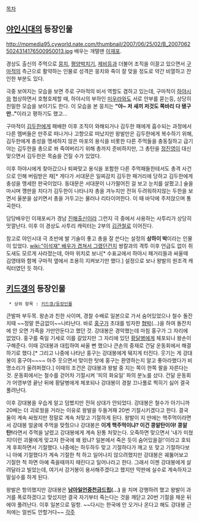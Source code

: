 [[목차]]

== [[야인시대]]의 등장인물 == 

http://mpmedia95.cyworld.nate.com/thumbnail/2007/06/25/02/B_20070625024314176500950013.jpg
배우는 개탤맨 [[이재포]].

경상도 출신의 주먹으로 [[뭉치]], [[평양박치기]], [[제비]]등과 더불어 조직을 이끌고 있으면서 [[구마적]]의 측근으로 활약하는 인물로 성격은 뭉치와 죽이 잘 맞을 정도로 약간 비열하고 잔인한 부분도 있다. 

극중 보여지는 모습을 보면 주로 구마적의 비서 역할도 겸하고 있는데, 구마적이 [[하야시]]와 협상하면서 호형호제할 때, 하야시의 부하인 [[미우라]]와도 서로 안부를 묻는등, 상당히 친밀한 모습을 보이기도 한다. 이 모습을 본 뭉치는 '''"야~ 저 새끼 저것도 쪽바리 다 됐구만.."'''이라고 평하기도 했고...

구마적이 [[김두한]]에게 패배한 이후 조직이 와해되거나 김두한 패에게 흡수되는 과정에서 다른 멤버들은 만주로 떠나거나 고향으로 떠났지만 왕발만은 김두한에게 복수하기 위해, 김두한에게 충성을 맹세하지 않은 마포의 용식을 비롯한 다른 주먹들을 충동질하고 급기야는 김두한을 총으로 쏴 죽여버리기 위해 총까지 준비하지만, 그 총탄을 [[정진영]]이 대신 맞으면서 김두한은 목숨을 건질 수가 있었다.

이후 하야시에게 찾아갔으나 퇴짜맞고 용식을 포함한 다른 주먹패들한테서도 총격 사건으로 인해 버림받은 채[* 게다가 서대문은 일찌감치 김두한 패거리에 당하고 김두한에게 충성을 맹세한 판국이었다. 동대문은 서대문이 나가떨어진 걸 보고 눈치를 살폈고.] 술을 마시며 깽판을 치다가 김두한이 나타나자 총을 겨누지만 전혀 두려워하지않는 두한을 보면서 울분을 삼키면서 총을 거두고는 물러나 리타이어한다. 이 때 바닥에 주저앉으며 통곡한다.

담당배우인 이재포씨가 경남 [[진해]]출신이라 그런지 극 중에서 사용하는 사투리가 상당히 맛깔난다. 이후 이 경상도 사투리 캐릭터는 2부의 [[김관철]]로 이어진다.

참고로 야인시대 극 초반에 발 기술이 좋고 총을 잘 쓴다는 설정의 '''상하이 박'''이라는 인물이 있었다. [[wiki:"이석재" 배우가 겹쳐서 그랬던건지]] 쌍칼과의 격투 이후 언급도 없이 쥐도새도 모르게 사라졌는데, 아마 위치로 보나[* 수표교에서 하야시 패거리들과 싸울때 김영태와 함께 구마적 옆에서 조용히 지켜보기만 했다.] 설정으로 보나 왕발의 원조격 캐릭터였던 듯 하다.
== [[키드갱]]의 등장인물 ==
  * 상위 항목 : [[키드갱/등장인물]]
큰발파 부두목. 왕손과 친한 사이며, 경찰 수배로 일본으로 가서 숨어있었으나 철수 돌잔치때 ~~정말 뜬금없이~~나타난다. 바로 [[홍구]]가 초대를 빙자한 [[협박]](...)을 하여 돌잔치에 안 오면 가족을 가만안둔다고 했던 것. 강대봉은 경악했는데 마침 홍구가 그 자리에 없었다. 홍구를 죽일 기세로 이를 갈았지만 그 자리에 있던 [[황달병]]에게 체포되나 왕손이 구해준다. 이때 강대봉과 대립하여 싸울 뻔 했으나 큰손의 중재로 건달 운동회에서 해결하기로 했다.[* 그리고 나중에 나타난 홍구는 강대봉에게 뒈지게 터진다. 웃기는 게 강대봉이 홍구야~~~~ 아주 웃으면서 맞이한 탓에 홍구는 환영하는지 알고 좋아라했다가 비명소리가 울려퍼졌다.] 이때의 조건은 강대봉과 왕발 중 지는 쪽이 한쪽 팔을 자른다는 것. 운동회에서는 철수를 걷어차 기절시켜 '피의 화요일' 파의 분노를 샀다. 건달 운동회가 어영부영 끝난 뒤에 황달병에게 체포되나 강대봉이 경찰 끄나풀로 찍히기 싫어 결국 풀려난다. 

이후 강대봉을 우습게 알고 덤볐지만 전혀 상대가 안되었다. 강대봉은 철수가 아기니까 20배는 더 괴로웠을 거라는 이유로 왕발을 두들겨패 20번 기절시키겠다고 한다. 결국 둘이 계속 싸웠지만 정말로 계속 처맞고 기절하게 된다. 왕발이 지 딴에는 핵주먹이라면서 강대봉 얼굴에 주먹을 맞췄으나 강대봉은 '''이게 핵주먹이냐? 이건 콩알탄이야! 콩알탄!'''라면서 주먹을 날렸고 강대봉에게 계속 된통 처맞는다. 오죽하면 맞으면서 '내가 미쳤지!이런 괴물에게 맞고자 한국에 왜 왔냐? 일본에서 죽은 듯이 숨어있을걸!'이라고 호되게 후회하면서 기절했다. 나중에는 하두하두 맞고 기절하다가 깨고 또 맞고 기절하다보니 아예 기절했다가 계속 기절한 척 하고 일어나지 않으려했지만 강대봉은 궤뚫어보고 기절한 척 하면 아예 죽을때까지 때린다고 일어나라고 한다. 그래서 이젠  강대봉에게 살려달라고 빌었는데, 여기서 강거봉이 용서해주겠다고 했지만 막판에 실수로 계속하자고 말실수를 하게 된다. 

왕발은 항의했지만 강대봉은 '''[[남아일언중천금]]드립(...)''' 을 치며 강행하려 했고 왕발이 과거를 폭로하겠다고 맞섰지만 결국 자기부터 죽는다는 것을 깨닫고 20번 기절을 채운 뒤에야 풀려난다. 이후 일본으로 밀항. ~~다시는 한국에 안 오거나 온다고 해도 강대봉 근처에는 얼씬도 안할거다~~
[[각주]]
